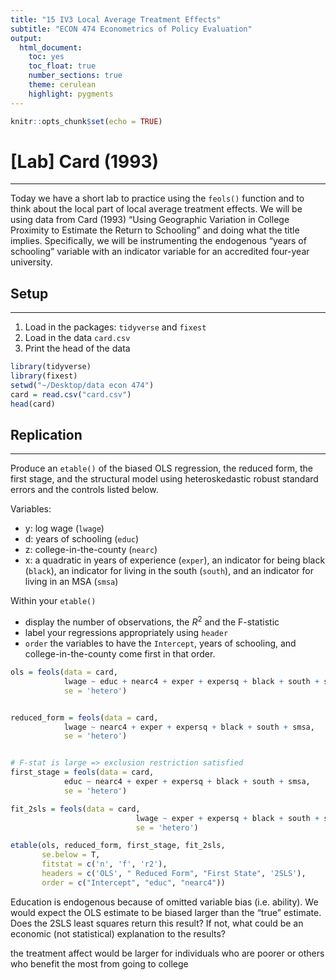 ```yaml
---
title: "15 IV3 Local Average Treatment Effects"
subtitle: "ECON 474 Econometrics of Policy Evaluation"
output: 
  html_document:
    toc: yes
    toc_float: true
    number_sections: true
    theme: cerulean
    highlight: pygments
---
```


```r
knitr::opts_chunk$set(echo = TRUE)
```


# [Lab] Card (1993)
********************************************************************************

Today we have a short lab to practice using the `feols()` function and to think about the local part of local average treatment effects.
We will be using data from Card (1993) "Using Geographic Variation in College Proximity to Estimate the Return to Schooling" and doing what the title implies.
Specifically, we will be instrumenting the endogenous "years of schooling" variable with an indicator variable for an accredited four-year university.


## Setup
**********************************************************************

1. Load in the packages: `tidyverse` and `fixest`
2. Load in the data `card.csv`
3. Print the head of the data


```r
library(tidyverse)
library(fixest)
setwd("~/Desktop/data econ 474")
card = read.csv("card.csv")
head(card)

```

## Replication 
**********************************************************************

Produce an `etable()` of the biased OLS regression, the reduced form, the first stage, and the structural model using heteroskedastic robust standard errors and the controls listed below.

Variables:

- y: log wage (`lwage`)
- d: years of schooling (`educ`)
- z: college-in-the-county (`nearc`)
- x: a quadratic in years of experience (`exper`), an indicator for being black (`black`), an indicator for living in the south (`south`), and an indicator for living in an MSA (`smsa`)

Within your `etable()`

- display the number of observations, the $R^2$ and the F-statistic
- label your regressions appropriately using `header`
- `order` the variables to have the `Intercept`, years of schooling, and college-in-the-county come first in that order.

```r
ols = feols(data = card, 
            lwage ~ educ + nearc4 + exper + expersq + black + south + smsa,
            se = 'hetero')


reduced_form = feols(data = card, 
            lwage ~ nearc4 + exper + expersq + black + south + smsa,
            se = 'hetero')


# F-stat is large => exclusion restriction satisfied
first_stage = feols(data = card, 
            educ ~ nearc4 + exper + expersq + black + south + smsa,
            se = 'hetero')

fit_2sls = feols(data = card,
                            lwage ~ exper + expersq + black + south + smsa | educ ~ nearc4,
                            se = 'hetero')

etable(ols, reduced_form, first_stage, fit_2sls,
       se.below = T,
       fitstat = c('n', 'f', 'r2'),
       headers = c('OLS', " Reduced Form", "First State", '2SLS'),
       order = c("Intercept", "educ", "nearc4"))


```


Education is endogenous because of omitted variable bias (i.e. ability). 
We would expect the OLS estimate to be biased larger than the "true" estimate.
Does the 2SLS least squares return this result?
If not, what could be an economic (not statistical) explanation to the results?

the treatment affect would be larger for individuals who are poorer or others who benefit the most from going to college